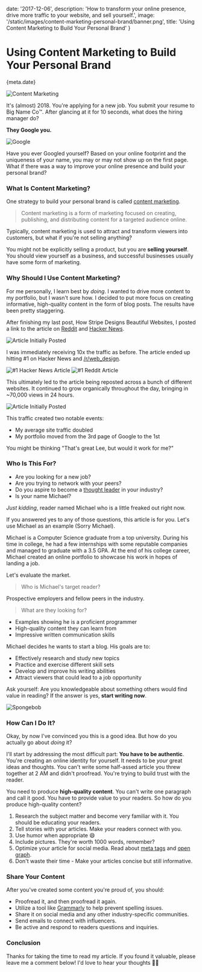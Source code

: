 
date: '2017-12-06',
description: 'How to transform your online presence, drive more traffic to your website, and sell yourself.',
image: '/static/images/content-marketing-personal-brand/banner.png',
title: 'Using Content Marketing to Build Your Personal Brand'
}


# Using Content Marketing to Build Your Personal Brand

<Date>{meta.date}</Date>

![Content Marketing](/static/images/content-marketing-personal-brand/banner.png)

It's (almost) 2018. You're applying for a new job. You submit your resume to Big Name Co™️. After glancing at it for 10 seconds, what does the hiring manager do?

**They Google you.**

![Google](/static/images/content-marketing-personal-brand/google.gif)

Have you ever Googled yourself? Based on your online footprint and the uniqueness of your name, you may or may not show up on the first page. What if there was a way to improve your online presence and build your personal brand?

### What Is Content Marketing?

One strategy to build your personal brand is called [content marketing](https://en.wikipedia.org/wiki/Content_marketing).

> Content marketing is a form of marketing focused on creating, publishing, and distributing content for a targeted audience online.

Typically, content marketing is used to attract and transform viewers into customers, but what if you're not selling anything?

You might not be explicitly selling a product, but you are **selling yourself**. You should view yourself as a business, and successful businesses usually have some form of marketing.

### Why Should I Use Content Marketing?

For me personally, I learn best by _doing_. I wanted to drive more content to my portfolio, but I wasn't sure how. I decided to put more focus on creating informative, high-quality content in the form of blog posts. The results have been pretty staggering.

After finishing my last post, <Link slug="blog/how-stripe-designs-beautiful-websites" title="How Stripe Designs Beautiful Websites" underline={true}>How Stripe Designs Beautiful Websites</Link>, I posted a link to the article on [Reddit](https://www.reddit.com/) and [Hacker News](https://news.ycombinator.com/).

![Article Initially Posted](/static/images/content-marketing-personal-brand/originally-posted.png)

I was immediately receiving 10x the traffic as before. The article ended up hitting #1 on Hacker News and [/r/web_design](https://www.reddit.com/r/web_design/).

![#1 Hacker News Article](/static/images/content-marketing-personal-brand/hacker-news.png)
![#1 Reddit Article](/static/images/content-marketing-personal-brand/reddit.png)

This ultimately led to the article being reposted across a bunch of different websites. It continued to grow organically throughout the day, bringing in ~70,000 views in 24 hours.

![Article Initially Posted](/static/images/content-marketing-personal-brand/final-views.png)

This traffic created two notable events:

-   My average site traffic doubled
-   My portfolio moved from the 3rd page of Google to the 1st

You might be thinking "That's great Lee, but would it work for me?"

### Who Is This For?

-   Are you looking for a new job?
-   Are you trying to network with your peers?
-   Do you aspire to become a [thought leader](http://randsinrepose.com/dont-skip-this/) in your industry?
-   Is your name Michael?

_Just kidding_, reader named Michael who is a little freaked out right now.

If you answered yes to any of those questions, this article is for you. Let's use Michael as an example (Sorry Michael).

Michael is a Computer Science graduate from a top university. During his time in college, he had a few internships with some reputable companies and managed to graduate with a 3.5 GPA. At the end of his college career, Michael <Link slug="blog/beginners-guide-to-the-programming-portfolio" title="Beginner’s Guide to the Programming Portfolio" underline={true}>created an online portfolio</Link> to showcase his work in hopes of landing a job.

Let's evaluate the market.

> Who is Michael's target reader?

Prospective employers and fellow peers in the industry.

> What are they looking for?

-   Examples showing he is a proficient programmer
-   High-quality content they can learn from
-   Impressive written communication skills

Michael decides he wants to start a blog. His goals are to:

-   Effectively research and study new topics
-   Practice and exercise different skill sets
-   Develop and improve his writing abilities
-   Attract viewers that could lead to a job opportunity

Ask yourself: Are you knowledgeable about something others would find value in reading? If the answer is yes, **start writing now**.

![Spongebob](/static/images/content-marketing-personal-brand/spongebob.gif)

### How Can I Do It?

Okay, by now I've convinced you this is a good idea. But how do you actually go about _doing_ it?

I'll start by addressing the most difficult part: **You have to be authentic**. You're creating an online identity for yourself. It needs to be _your_ great ideas and thoughts. You can't write some half-assed article you threw together at 2 AM and didn't proofread. You're trying to build trust with the reader.

You need to produce **high-quality content**. You can't write one paragraph and call it good. You have to provide value to your readers. So how do you produce high-quality content?

1.  Research the subject matter and become very familiar with it. You should be educating your readers.
2.  Tell stories with your articles. Make your readers connect with you.
3.  Use humor when appropriate 😄
4.  Include pictures. They're worth 1000 words, remember?
5.  Optimize your article for social media. Read about [meta tags](http://www.wordstream.com/meta-tags) and [open graph](http://ogp.me/).
6.  Don't waste their time - Make your articles concise but still informative.

### Share Your Content

After you've created some content you're proud of, you should:

-   Proofread it, and then proofread it again.
-   Utilize a tool like [Grammarly](https://www.grammarly.com/) to help prevent spelling issues.
-   Share it on social media and any other industry-specific communities.
-   Send emails to connect with influencers.
-   Be active and respond to readers questions and inquiries.

### Conclusion

Thanks for taking the time to read my article. If you found it valuable, please leave me a comment below! I'd love to hear your thoughts 👍🏼
